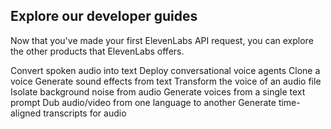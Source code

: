 ## Explore our developer guides

Now that you've made your first ElevenLabs API request, you can explore the other products that ElevenLabs offers.

<CardGroup cols={2}>
  <Card
    title="Speech to Text"
    icon="duotone pen-clip"
    href="/docs/cookbooks/speech-to-text/quickstart"
  >
    Convert spoken audio into text
  </Card>
  <Card
    title="Conversational AI"
    icon="duotone comments"
    href="/docs/cookbooks/conversational-ai/quickstart"
  >
    Deploy conversational voice agents
  </Card>
  <Card title="Voice cloning" icon="duotone clone" href="/docs/cookbooks/voices/clone-voice">
    Clone a voice
  </Card>
  <Card title="Sound effects" icon="duotone explosion" href="/docs/cookbooks/sound-effects">
    Generate sound effects from text
  </Card>
  <Card title="Voice Changer" icon="duotone message-pen" href="/docs/cookbooks/voice-changer">
    Transform the voice of an audio file
  </Card>
  <Card title="Voice Isolator" icon="duotone ear" href="/docs/cookbooks/voice-isolator">
    Isolate background noise from audio
  </Card>
  <Card title="Voice Design" icon="duotone paint-brush" href="/docs/cookbooks/voices/voice-design">
    Generate voices from a single text prompt
  </Card>
  <Card title="Dubbing" icon="duotone language" href="/docs/cookbooks/dubbing">
    Dub audio/video from one language to another
  </Card>
  <Card
    title="Forced Alignment"
    icon="duotone objects-align-left"
    href="/docs/cookbooks/forced-alignment"
  >
    Generate time-aligned transcripts for audio
  </Card>
</CardGroup>
